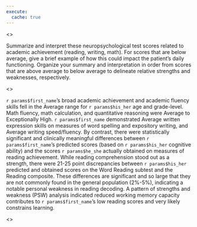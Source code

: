 ```yaml
---
execute:
  cache: true
---
```


<<PROMPT>>

Summarize and interpret these neuropsychological test scores related to academic
achievement (reading, writing, math). For scores that are
below average, give a brief example of how this could impact the patient's daily
functioning. Organize your summary and interpretation in order from scores that
are above average to below average to delineate relative strengths and
weaknesses, respectively.

<<START>>

`r params$first_name`'s broad academic achievement and academic fluency skills fell in the Average range for `r params$his_her` age and grade-level.
Math fluency, math calculation, and quantitative reasoning were Average to Exceptionally High.
`r params$first_name` demonstrated Average written expression skills on measures of word spelling and expository writing, and Average writing speed/fluency.
By contrast, there were statistically significant and clinically meaningful differences between `r params$first_name`'s predicted scores (based on `r params$his_her` cognitive ability) and the scores `r params$he_she` actually obtained on measures of reading achievement.
While reading comprehension stood out as a strength, there were 21-25 point discrepancies between `r params$his_her` predicted and obtained scores on the Word Reading subtest and the Reading composite.
These differences are significant and so large that they are not commonly found in the general population (2%-5%), indicating a notable personal weakness in reading decoding.
A pattern of strengths and weakness (PSW) analysis indicated reduced working memory capacity contributes to `r params$first_name`'s low reading scores and very likely constrains learning.

<<START>>
